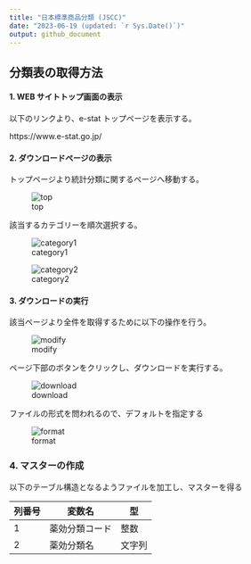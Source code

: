```yaml
---
title: "日本標準商品分類 (JSCC)"
date: "2023-06-19 (updated: `r Sys.Date()`)"
output: github_document
---
```



## 分類表の取得方法

#### 1. WEB サイトトップ画面の表示

以下のリンクより、e-stat トップページを表示する。

https://www.e-stat.go.jp/


#### 2. ダウンロードページの表示

トップページより統計分類に関するページへ移動する。

![top](./image/01_top.png)

該当するカテゴリーを順次選択する。

![category1](./image/02_category1.png)

![category2](./image/03_category2.png)


#### 3. ダウンロードの実行

該当ページより全件を取得するために以下の操作を行う。

![modify](./image/04_modify.png)

ページ下部のボタンをクリックし、ダウンロードを実行する。

![download](./image/05_download.png)

ファイルの形式を問われるので、デフォルトを指定する

![format](./image/06_format.png)

### 4. マスターの作成

以下のテーブル構造となるようファイルを加工し、マスターを得る

| 列番号 | 変数名         | 型     |
|--------|----------------|--------|
| 1      | 薬効分類コード | 整数   |
| 2      | 薬効分類名     | 文字列 |

